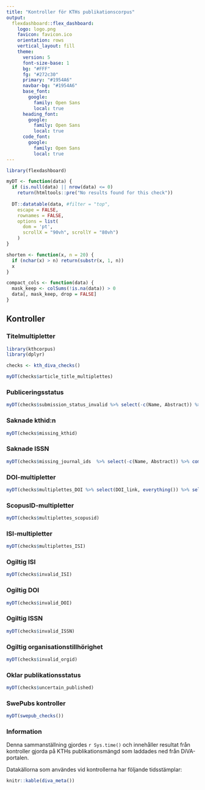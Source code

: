 ```yaml
---
title: "Kontroller för KTHs publikationscorpus"
output:
  flexdashboard::flex_dashboard:
    logo: logo.png
    favicon: favicon.ico
    orientation: rows
    vertical_layout: fill
    theme: 
      version: 5
      font-size-base: 1
      bg: "#FFF"
      fg: "#272c30" 
      primary: "#1954A6"
      navbar-bg: "#1954A6"
      base_font: 
        google: 
          family: Open Sans
          local: true
      heading_font:
        google: 
          family: Open Sans
          local: true
      code_font:
        google: 
          family: Open Sans
          local: true
---
```


```r
library(flexdashboard)

myDT <- function(data) {
  if (is.null(data) || nrow(data) <= 0) 
    return(htmltools::pre("No results found for this check"))
  
  DT::datatable(data, #filter = "top",
    escape = FALSE,
    rownames = FALSE,
    options = list(
      dom = 'pt',
      scrollX = "90vh", scrollY = "80vh")
    )
}

shorten <- function(x, n = 20) {
  if (nchar(x) > n) return(substr(x, 1, n))
  x
}

compact_cols <- function(data) {
  mask_keep <- colSums(!is.na(data)) > 0
  data[, mask_keep, drop = FALSE]
}

```

Kontroller {.tabset}
-----------------------------------------------------------------------

### Titelmultipletter

```r
library(kthcorpus)
library(dplyr)

checks <- kth_diva_checks()

myDT(checks$article_title_multiplettes)
```

### Publiceringsstatus

```r
myDT(checks$submission_status_invalid %>% select(-c(Name, Abstract)) %>% compact_cols())
```

### Saknade kthid:n

```r
myDT(checks$missing_kthid)
```

<!-- TODO: ska detta vara med? för alla publikationer?
### Saknade år/publiceringsdatum i DiVA

```r
myDT(checks$missing_date)
```
-->

### Saknade ISSN

```r
myDT(checks$missing_journal_ids  %>% select(-c(Name, Abstract)) %>% compact_cols())
```

### DOI-multipletter

```r
myDT(checks$multiplettes_DOI %>% select(DOI_link, everything()) %>% select(-c("DOI")))
```

### ScopusID-multipletter

```r
myDT(checks$multiplettes_scopusid)
```

### ISI-multipletter

```r
myDT(checks$multiplettes_ISI)
```


### Ogiltig ISI

```r
myDT(checks$invalid_ISI)
```

### Ogiltig DOI

```r
myDT(checks$invalid_DOI)
```

### Ogiltig ISSN

```r
myDT(checks$invalid_ISSN)
```

### Ogiltig organisationstillhörighet

```r
myDT(checks$invalid_orgid)
```

### Oklar publikationsstatus

```r
myDT(checks$uncertain_published)
```

### SwePubs kontroller

```r
myDT(swepub_checks())
```


### Information

Denna sammanställning gjordes `r Sys.time()` och innehåller resultat från kontroller gjorda på KTHs publikationsmängd som laddades ned från DiVA-portalen.

Datakällorna som användes vid kontrollerna har följande tidsstämplar:

```r

knitr::kable(diva_meta())

```

